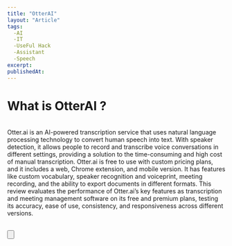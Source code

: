 ```yaml
---
title: "OtterAI"
layout: "Article"
tags:
  -AI 
  -IT
  -UseFul Hack
  -Assistant
  -Speech
excerpt:
publishedAt:
---
```


# What is OtterAI ?
<br/>
Otter.ai is an AI-powered transcription service that uses natural language processing technology to convert human speech into text. 
With speaker detection, it allows people to record and transcribe voice conversations in different settings, providing a solution to the time-consuming and high cost of manual transcription. 
Otter.ai is free to use with custom pricing plans, and it includes a web, Chrome extension, and mobile version. 
It has features like custom vocabulary, speaker recognition and voiceprint, meeting recording, and the ability to export documents in different formats. 
This review evaluates the performance of Otter.ai’s key features as transcription and meeting management software on its free and premium plans, testing its accuracy, ease of use, consistency, and responsiveness across different versions.
<br />
<br />

<Button
  address="https://otter.ai/"
  text="Link to Otter.AI"
/>